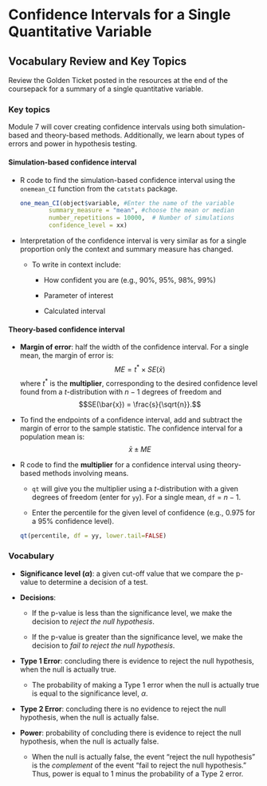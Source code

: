 # Confidence Intervals for a Single Quantitative Variable

## Vocabulary Review and Key Topics

Review the Golden Ticket posted in the resources at the end of the coursepack for a summary of a single quantitative variable.  

### Key topics

Module 7 will cover creating confidence intervals using both simulation-based and theory-based methods. Additionally, we learn about types of errors and power in hypothesis testing.

#### Simulation-based confidence interval {-}

* R code to find the simulation-based confidence interval using the `onemean_CI` function from the `catstats` package.


    ```r
one_mean_CI(object$variable, #Enter the name of the variable
            summary_measure = "mean", #choose the mean or median
            number_repetitions = 10000,  # Number of simulations
            confidence_level = xx)
    ```


* Interpretation of the confidence interval is very similar as for a single proportion only the context and summary measure has changed.

    * To write in context include:

        - How confident you are (e.g., 90%, 95%, 98%, 99%)
    
        - Parameter of interest
    
        - Calculated interval
        
#### Theory-based confidence interval {-}

* **Margin of error**: half the width of the confidence interval. For a single mean, the margin of error is:
$$ME = t^* \times SE(\bar{x})$$
where $t^*$ is the **multiplier**, corresponding to the desired confidence level found from a $t$-distribution with $n-1$ degrees of freedom and $$SE(\bar{x}) = \frac{s}{\sqrt{n}}.$$ 

* To find the endpoints of a confidence interval, add and subtract the margin of error to the sample statistic. The confidence interval for a population mean is:
$$\bar{x} \pm ME$$

\newpage

* R code to find the **multiplier** for a confidence interval using theory-based methods involving means.

    * `qt` will give you the multiplier using a $t$-distribution with a given degrees of freedom (enter for `yy`). For a single mean, `df` = $n - 1$.
    
    * Enter the percentile for the given level of confidence (e.g., 0.975 for a 95\% confidence level). 

    ```r
    qt(percentile, df = yy, lower.tail=FALSE)
    ```


### Vocabulary {-}

* **Significance level ($\alpha$)**: a given cut-off value that we compare the p-value to determine a decision of a test.

* **Decisions**: 

    * If the p-value is less than the significance level, we make the decision to _reject the null hypothesis_.
    
    * If the p-value is greater than the significance level, we make the decision to _fail to reject the null hypothesis_.

* **Type 1 Error**: concluding there is evidence to reject the null hypothesis, when the null is actually true.

    * The probability of making a Type 1 error when the null is actually true is equal to the significance level, $\alpha$.

* **Type 2 Error**: concluding there is no evidence to reject the null hypothesis, when the null is actually false.

* **Power**: probability of concluding there is evidence to reject the null hypothesis, when the null is actually false.

    * When the null is actually false, the event "reject the null hypothesis" is the _complement_ of the event "fail to reject the null hypothesis." Thus, power is equal to 1 minus the probability of a Type 2 error.

\newpage
